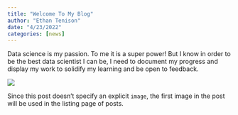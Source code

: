```yaml
---
title: "Welcome To My Blog"
author: "Ethan Tenison"
date: "4/23/2022"
categories: [news]
---
```


Data science is my passion. To me it is a super power! But I know in order to be the best data scientist I can be, I need to document my progress and display my work to solidify my learning and be open to feedback. 

![](thumbnail.jpg)

Since this post doesn't specify an explicit `image`, the first image in the post will be used in the listing page of posts.
